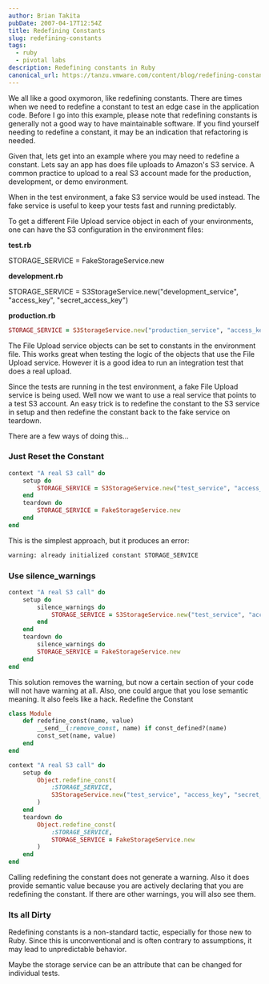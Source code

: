```yaml
---
author: Brian Takita
pubDate: 2007-04-17T12:54Z
title: Redefining Constants
slug: redefining-constants
tags:
  - ruby
  - pivotal labs
description: Redefining constants in Ruby
canonical_url: https://tanzu.vmware.com/content/blog/redefining-constants
---
```


We all like a good oxymoron, like redefining constants. There are times when we need to redefine a constant to test
an edge case in the application code. Before I go into this example, please note that redefining constants is
generally not a good way to have maintainable software. If you find yourself needing to redefine a constant, it may
be an indication that refactoring is needed.

Given that, lets get into an example where you may need to redefine a constant. Lets say an app has does file
uploads to Amazon's S3 service. A common practice to upload to a real S3 account made for the production,
development, or demo environment.

When in the test environment, a fake S3 service would be used instead. The fake service is useful to keep your tests
fast and running predictably.

To get a different File Upload service object in each of your environments, one can have the S3 configuration in the
environment files:

**test.rb**

STORAGE_SERVICE = FakeStorageService.new

**development.rb**

STORAGE_SERVICE = S3StorageService.new("development_service", "access_key", "secret_access_key")

**production.rb**

```rb
STORAGE_SERVICE = S3StorageService.new("production_service", "access_key", "secret_access_key")
```

The File Upload service objects can be set to constants in the environment file. This works great when testing the
logic of the objects that use the File Upload service. However it is a good idea to run an integration test that
does a real upload.

Since the tests are running in the test environment, a fake File Upload service is being used. Well now we want to
use a real service that points to a test S3 account. An easy trick is to redefine the constant to the S3 service in
setup and then redefine the constant back to the fake service on teardown.

There are a few ways of doing this...

### Just Reset the Constant

```rb
context "A real S3 call" do
	setup do
		STORAGE_SERVICE = S3StorageService.new("test_service", "access_key", "secret_access_key")
	end
	teardown do
		STORAGE_SERVICE = FakeStorageService.new
	end
end
```

This is the simplest approach, but it produces an error:

```sh
warning: already initialized constant STORAGE_SERVICE
```

### Use silence_warnings

```rb
context "A real S3 call" do
	setup do
		silence_warnings do
			STORAGE_SERVICE = S3StorageService.new("test_service", "access_key", "secret_access_key")
		end
	end
	teardown do
		silence_warnings do
		STORAGE_SERVICE = FakeStorageService.new
	end
end
```

This solution removes the warning, but now a certain section of your code will not have warning at all. Also, one could argue that you lose semantic meaning. It also feels like a hack.
Redefine the Constant

```rb
class Module
	def redefine_const(name, value)
		__send__(:remove_const, name) if const_defined?(name)
		const_set(name, value)
	end
end
```

```rb
context "A real S3 call" do
	setup do
		Object.redefine_const(
			:STORAGE_SERVICE,
			S3StorageService.new("test_service", "access_key", "secret_access_key")
		)
	end
	teardown do
		Object.redefine_const(
			:STORAGE_SERVICE,
			STORAGE_SERVICE = FakeStorageService.new
		)
	end
end
```

Calling redefining the constant does not generate a warning. Also it does provide semantic value because you are
actively declaring that you are redefining the constant. If there are other warnings, you will also see them.

### Its all Dirty

Redefining constants is a non-standard tactic, especially for those new to Ruby. Since this is unconventional and is
often contrary to assumptions, it may lead to unpredictable behavior.

Maybe the storage service can be an attribute that can be changed for individual tests.
